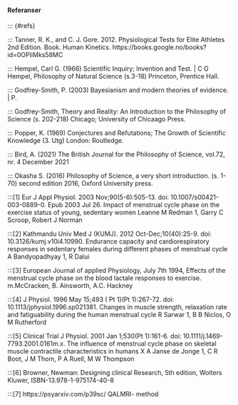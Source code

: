 #### Referanser  

::: {#refs}

::: Tanner, R. K., and C. J. Gore. 2012. Physiological Tests for Elite Athletes 2nd Edition. Book. Human Kinetics. https://books.google.no/books?id=0OPIiMks58MC

::: Hempel, Carl G.
(1966) Scientific Inquiry; Invention and Test.
\| C G Hempel, Philosophy of Natural Science (s.3-18) Princeton, Prentice Hall.

::: Godfrey-Smith, P. (2003) Bayesianism and modern theories of evidence.
\| P.

::: Godfrey-Smith, Theory and Reality: An Introduction to the Philosophy of Science (s. 202-218) Chicago; University of Chicaago Press.

::: Popper, K.
(1969) Conjectures and Refutations; The Growth of Scientific Knowledge (3. Utg) London: Routledge.

::: Bird, A.
(2021) The British Journal for the Philosophy of Science, vol.72, nr. 4 December 2021

::: Okasha S.
(2016) Philosophy of Science, a very short introduction.
(s. 1-70) second edition 2016, Oxford University press.

:::[1] Eur J Appl Physiol. 2003 Nov;90(5-6):505-13. doi: 10.1007/s00421-003-0889-0. Epub 2003 Jul 26.
Impact of menstrual cycle phase on the exercise status of young, sedentary women
Leanne M Redman 1, Garry C Scroop, Robert J Norman

:::[2] Kathmandu Univ Med J (KUMJ).  2012 Oct-Dec;10(40):25-9. doi: 10.3126/kumj.v10i4.10990.
Endurance capacity and cardiorespiratory responses in sedentary females during different phases of menstrual cycle
A Bandyopadhyay 1, R Dalui

:::[3] European Journal of applied Physiology,  July 7th 1994,
Effects of the menstrual cycle phase on the blood lactale responses to exercise.
m.McCracken, B. Ainsworth, A.C. Hackney

:::[4] J Physiol.  1996 May 15;493 ( Pt 1)(Pt 1):267-72. doi: 10.1113/jphysiol.1996.sp021381.
Changes in muscle strength, relaxation rate and fatiguability during the human menstrual cycle
R Sarwar 1, B B Niclos, O M Rutherford

:::[5] Clinical Trial J Physiol.  2001 Jan 1;530(Pt 1):161-6. doi: 10.1111/j.1469-7793.2001.0161m.x.
The influence of menstrual cycle phase on skeletal muscle contractile characteristics in humans
X A Janse de Jonge 1, C R Boot, J M Thom, P A Ruell, M W Thompson

:::[6] Browner, Newman: Designing clinical Research, 5th edition, Wolters Kluwer, ISBN-13.978-1-975174-40-8

:::[7] https://psyarxiv.com/p39sc/ QALMRI- method